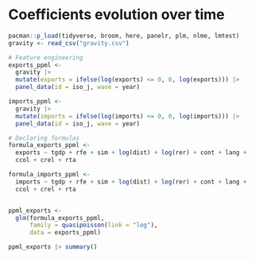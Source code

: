 # Coefficients evolution over time

```r
pacman::p_load(tidyverse, broom, here, panelr, plm, nlme, lmtest)
gravity <- read_csv("gravity.csv")
```

```r
# Feature engineering
exports_ppml <- 
  gravity |> 
  mutate(exports = ifelse(log(exports) <= 0, 0, log(exports))) |> 
  panel_data(id = iso_j, wave = year)

imports_ppml <- 
  gravity |> 
  mutate(imports = ifelse(log(imports) <= 0, 0, log(imports))) |> 
  panel_data(id = iso_j, wave = year)

# Declaring formulas
formula_exports_ppml <- 
  exports ~ tgdp + rfe + sim + log(dist) + log(rer) + cont + lang + 
  ccol + crel + rta

formula_imports_ppml <- 
  imports ~ tgdp + rfe + sim + log(dist) + log(rer) + cont + lang + 
  ccol + crel + rta
```

```r

```

```r
ppml_exports <- 
  glm(formula_exports_ppml,
      family = quasipoisson(link = "log"),
      data = exports_ppml)

ppml_exports |> summary()
```
